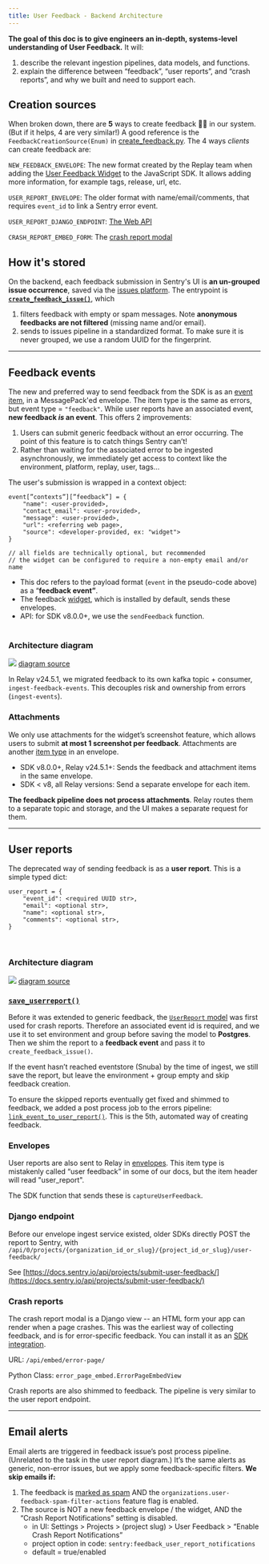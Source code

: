 ```yaml
---
title: User Feedback - Backend Architecture
---
```


**The goal of this doc is to give engineers an in-depth, systems-level understanding of User Feedback.**
It will:
1. describe the relevant ingestion pipelines, data models, and functions.
2. explain the difference between “feedback”, “user reports”, and “crash reports”, and why we built and need to support each.

## Creation sources
When broken down, there are **5** ways to create feedback 😵‍💫 in our system.
(But if it helps, 4 are very similar!) A good reference is the
`FeedbackCreationSource(Enum)` in [create_feedback.py](https://github.com/getsentry/sentry/blob/2b642e149c79b251e1c2f4339fc73d656347d74e/src/sentry/feedback/usecases/create_feedback.py#L33-L33).
The 4 ways _clients_ can create feedback are:

`NEW_FEEDBACK_ENVELOPE`: The new format created by the Replay team when adding 
the [User Feedback Widget](https://docs.sentry.io/product/user-feedback/#user-feedback-widget) 
to the JavaScript SDK. It allows adding more information, for example tags, 
release, url, etc.

`USER_REPORT_ENVELOPE`: The older format with name/email/comments, that requires 
`event_id` to link a Sentry error event.

`USER_REPORT_DJANGO_ENDPOINT`: [The Web API](https://docs.sentry.io/api/projects/submit-user-feedback/)

`CRASH_REPORT_EMBED_FORM`: The [crash report modal](https://docs.sentry.io/product/user-feedback/#crash-report-modal)

## How it's stored
On the backend, each feedback submission in Sentry's UI is **an un-grouped issue occurrence**, 
saved via the [issues platform](https://develop.sentry.dev/issue-platform/).
The entrypoint is [**`create_feedback_issue()`**](https://github.com/getsentry/sentry/blob/2b642e149c79b251e1c2f4339fc73d656347d74e/src/sentry/feedback/usecases/create_feedback.py#L184-L184),
which
1. filters feedback with empty or spam messages. Note **anonymous feedbacks are not filtered** (missing name and/or email).
2. sends to issues pipeline in a standardized format. To make sure it is never grouped, we use a random UUID for the fingerprint.

---

## Feedback events

The new and preferred way to send feedback from the SDK is as an [event item](https://develop.sentry.dev/sdk/envelopes/#full-examples), 
in a MessagePack'ed envelope. The item type is the same as errors, but event 
type = `"feedback"`. While user reports have an associated event, 
**new feedback _is_ an event**. This offers 2 improvements:

1. Users can submit generic feedback without an error occurring. The point of this feature is to catch things Sentry can’t!
2. Rather than waiting for the associated error to be ingested asynchronously, we immediately get access to context like the environment, platform, replay, user, tags...

The user's submission is wrapped in a context object:

```Python/Javascript
event[”contexts”][”feedback”] = {
	"name": <user-provided>,
	"contact_email": <user-provided>,
	"message": <user-provided>,
	"url": <referring web page>,
	"source": <developer-provided, ex: "widget">
}

// all fields are technically optional, but recommended
// the widget can be configured to require a non-empty email and/or name
```

- This doc refers to the payload format (`event` in the pseudo-code above) as a “**feedback event”**.
- The feedback [widget](https://docs.sentry.io/platforms/javascript/user-feedback/#user-feedback-widget), which is installed by default, sends these envelopes.
- API: for SDK v8.0.0+, we use the `sendFeedback` function.
<br/><br/>

### Architecture diagram

![](https://mermaid.ink/svg/pako:eNp1Uk1vwjAM_StRTiBRca-mSWiwicOmaWWHqUFVSA1EtEmWDyYE_Pc5adFAYqe6zvPze7aPVOgaaE43lpstWUyZYt6FVfdbgPL2EFPMS-cCuApUbbRUvmR03KUYXd5FkIcseyQnRl9mC0ZPJEiseQaoV1zsyOe8r0M4fq67cmPKLx0smRjTSMG91Kpv8SPrDfgunrzPb-qxjPQdQe2h0SZqO5EPaHjykIIEWVdCKxdasINSqg04n617YRns0bRbDmPFH-7C_B0APRLuiIAG7IF47naxi7DAPVQXmioNI3LcfUh0-koFo70OLUSwFpRIg00q9K0KhQtzXlsoB2-XcLi8A0S5s2im8CihjSKdCiteDhgtYjB-wunutjo4YLRj-G-FaNvKbpyJg44odmm5rPF0jkwRwqjfQotEOYY1tzgUps6I48Hr4qAEzb0NMKLB1DiPqeS47Jbma944zEIt0cdrd4vpJM-_bUbyRw)
[diagram source](https://mermaid.live/edit#pako:eNp1Uk1vwjAM_StRTiBRca-mSWiwicOmaWWHqUFVSA1EtEmWDyYE_Pc5adFAYqe6zvPze7aPVOgaaE43lpstWUyZYt6FVfdbgPL2EFPMS-cCuApUbbRUvmR03KUYXd5FkIcseyQnRl9mC0ZPJEiseQaoV1zsyOe8r0M4fq67cmPKLx0smRjTSMG91Kpv8SPrDfgunrzPb-qxjPQdQe2h0SZqO5EPaHjykIIEWVdCKxdasINSqg04n617YRns0bRbDmPFH-7C_B0APRLuiIAG7IF47naxi7DAPVQXmioNI3LcfUh0-koFo70OLUSwFpRIg00q9K0KhQtzXlsoB2-XcLi8A0S5s2im8CihjSKdCiteDhgtYjB-wunutjo4YLRj-G-FaNvKbpyJg44odmm5rPF0jkwRwqjfQotEOYY1tzgUps6I48Hr4qAEzb0NMKLB1DiPqeS47Jbma944zEIt0cdrd4vpJM-_bUbyRw)

In Relay v24.5.1, we migrated feedback to its own kafka topic + consumer, 
`ingest-feedback-events`. This decouples risk and ownership from errors 
(`ingest-events`).
<br/>

### Attachments

We only use attachments for the widget’s screenshot feature, which allows users 
to submit **at most 1 screenshot per feedback**. Attachments are another [item type](https://develop.sentry.dev/sdk/envelopes/#attachment) 
in an envelope.
- SDK v8.0.0+, Relay v24.5.1+: Sends the feedback and attachment items in the same envelope.
- SDK < v8, all Relay versions: Send a separate envelope for each item.

**The feedback pipeline does not process attachments**. Relay routes them to
a separate topic and storage, and the UI makes a separate request for them.

---

## User reports

The deprecated way of sending feedback is as a **user report**. This is a simple typed dict:

```Python/Javascript
user_report = {
	"event_id": <required UUID str>,
	"email": <optional str>,
	"name": <optional str>,
	"comments": <optional str>,
}
```
<br/>

### Architecture diagram

![](https://mermaid.ink/svg/pako:eNqNVO9r2zAQ_VcOQSGFhnwPYzDaZvRDt9J0H4YdjCJfYq22pOlHoLT933eSbHdL3LJPVi7vnt69u9MzE7pGtmR7y00DD1elKr0L2_xzjcrbpxgqvXQuoKtQ1UZL5YuSLXKoZJtJBHyazz_DS8m-Xj-U7AWCpJwVYr3l4hF-3Ix5Fo22_h_m4NDOdz12BArLXVP18E7XvCXsZQzCfQrCbQz2eOKjz9_l7IISXmrlitVwgjnYoEAqsLhDa9H2dzl-wCrKyNfFIIBrZFd5XY3KelnIPY7BKvkwyQK9IzcrwAN5C8Zqgc5hHQ2aZj-OJo53rxyLPjsDVAdstUEw0mArVQJwY4qfOlj4YkwrBY8ubAZdQ4aLcu6x5an36ZAgnIQYKWaFVHt0fs6956LpqBK3OU_sGZDApw4Osvr54KqG1FLICNfrG9TcfV-nwTmaj3fIpzJPB-ZDZXmAwbTc77TtYnTS6ESiK0HzEzq0M5rC3hAtRCBWJdJaJEvecClN0bo5ry0Ws2_D8XwzAaQyruOMrGk_eJfmQ4UtL2br-FlcUvMeG01V5Oz057hyvwNamdt4tJVjsbH-3tpkiFsEU1OtqQtTc2u083uLrpjd9acPbs7znapL0k_bZUz1S2_JOgpq6xL9sA_guYtrf8w6SiTKQc4bV-7txBL9j8JMwS4Y-d9xWdOT-FwqgJL5BjuCLOlYc0uySvVKOB68Xj8pwZbeBrxgWdqV5PTWdGy5462jKNaSbrjNb2x6al__AGUzAsk)
[diagram source](https://mermaid.live/edit#pako:eNqNVO9r2zAQ_VcOQSGFhnwPYzDaZvRDt9J0H4YdjCJfYq22pOlHoLT933eSbHdL3LJPVi7vnt69u9MzE7pGtmR7y00DD1elKr0L2_xzjcrbpxgqvXQuoKtQ1UZL5YuSLXKoZJtJBHyazz_DS8m-Xj-U7AWCpJwVYr3l4hF-3Ix5Fo22_h_m4NDOdz12BArLXVP18E7XvCXsZQzCfQrCbQz2eOKjz9_l7IISXmrlitVwgjnYoEAqsLhDa9H2dzl-wCrKyNfFIIBrZFd5XY3KelnIPY7BKvkwyQK9IzcrwAN5C8Zqgc5hHQ2aZj-OJo53rxyLPjsDVAdstUEw0mArVQJwY4qfOlj4YkwrBY8ubAZdQ4aLcu6x5an36ZAgnIQYKWaFVHt0fs6956LpqBK3OU_sGZDApw4Osvr54KqG1FLICNfrG9TcfV-nwTmaj3fIpzJPB-ZDZXmAwbTc77TtYnTS6ESiK0HzEzq0M5rC3hAtRCBWJdJaJEvecClN0bo5ry0Ws2_D8XwzAaQyruOMrGk_eJfmQ4UtL2br-FlcUvMeG01V5Oz057hyvwNamdt4tJVjsbH-3tpkiFsEU1OtqQtTc2u083uLrpjd9acPbs7znapL0k_bZUz1S2_JOgpq6xL9sA_guYtrf8w6SiTKQc4bV-7txBL9j8JMwS4Y-d9xWdOT-FwqgJL5BjuCLOlYc0uySvVKOB68Xj8pwZbeBrxgWdqV5PTWdGy5462jKNaSbrjNb2x6al__AGUzAsk)

### [`save_userreport()`](https://github.com/getsentry/sentry/blob/2b642e149c79b251e1c2f4339fc73d656347d74e/src/sentry/ingest/userreport.py#L28-L28)

Before it was extended to generic feedback, the [`UserReport` model](https://github.com/getsentry/sentry/blob/2b642e149c79b251e1c2f4339fc73d656347d74e/src/sentry/models/userreport.py#L9-L9) 
was first used for crash reports. Therefore an associated event id is required, and 
we use it to set environment and group before saving the model to **Postgres**. 
Then we shim the report to a **feedback event** and pass it to `create_feedback_issue()`.

If the event hasn’t reached eventstore (Snuba) by the time of ingest, we still 
save the report, but leave the environment + group empty and skip feedback creation.

To ensure the skipped reports eventually get fixed and shimmed to feedback, we 
added a post process job to the errors pipeline: [`link_event_to_user_report()`](https://github.com/getsentry/sentry/blob/2b642e149c79b251e1c2f4339fc73d656347d74e/src/sentry/tasks/post_process.py#L1387-L1387).
This is the 5th, automated way of creating feedback.
<br/>

### Envelopes

User reports are also sent to Relay in [envelopes](https://develop.sentry.dev/sdk/envelopes/#user-feedback). 
This item type is mistakenly called “user feedback” in some of our docs, but the 
item header will read "user_report".

The SDK function that sends these is `captureUserFeedback`.
<br/>

### Django endpoint

Before our envelope ingest service existed, older SDKs directly POST the report 
to Sentry, with
`/api/0/projects/{organization_id_or_slug}/{project_id_or_slug}/user-feedback/`

See [https://docs.sentry.io/api/projects/submit-user-feedback/](https://docs.sentry.io/api/projects/submit-user-feedback/)
<br/>

### Crash reports

The crash report modal is a Django view -- an HTML form your app can render when 
a page crashes. This was the earliest way of collecting feedback, and is for 
error-specific feedback. You can install it as an [SDK integration](https://docs.sentry.io/platforms/javascript/user-feedback/#crash-report-modal).

URL: `/api/embed/error-page/`

Python Class: `error_page_embed.ErrorPageEmbedView`

Crash reports are also shimmed to feedback. The pipeline is very similar to the 
user report endpoint.

---

## Email alerts

Email alerts are triggered in feedback issue’s post process pipeline. (Unrelated 
to the task in the user report diagram.) It’s the same alerts as generic, 
non-error issues, but we apply some feedback-specific filters. **We skip emails if:**

1. The feedback is [marked as spam](https://docs.sentry.io/product/user-feedback/#spam-detection-for-user-feedback) AND the `organizations.user-feedback-spam-filter-actions` feature flag is enabled.
2. The source is NOT a new feedback envelope / the widget, AND the “Crash Report Notifications” setting is disabled.
   - in UI: Settings > Projects > (project slug) > User Feedback > “Enable Crash Report Notifications”
   - project option in code: `sentry:feedback_user_report_notifications`
   - default = true/enabled
